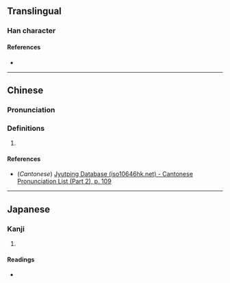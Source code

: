 {{character info/new}}
==Translingual==

===Han character===
{{Han char|rn=61|rad=心|as=09|sn=12|four=|canj=PNBK|ids=⿰忄奐}}

====References====
* {{Han ref|kx=0394.180|dkj=10918|dj=0730.250|hdz=42330.090|uh=610C|ud=24844}}

----

==Chinese==
{{zh-forms}}

===Pronunciation===
{{zh-pron
|m=huàn
|c=wun6
|mc=
|oc=
|ma=
|cat=
}}

===Definitions===
{{zh-hanzi}}

# {{rfdef|zh}}

====References====
* (''Cantonese'') [http://www.iso10646hk.net/jp/document/download.jsp Jyutping Database (iso10646hk.net) - Cantonese Pronunciation List (Part 2), p. 109]

----

==Japanese==

===Kanji===
{{ja-kanji|grade=|rs=心09}}

# {{rfdef|ja|sort=心09}}

====Readings====
* {{ja-readings|on=[[かん]] (kan), [[がん]] (gan)|kun=[[はびこる]] (habikoru)}}
